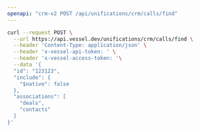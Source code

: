 ```yaml
---
openapi: "crm-v2 POST /api/unifications/crm/calls/find"
---
```


<RequestExample>

```bash Request
curl --request POST \
  --url https://api.vessel.dev/unifications/crm/calls/find \
  --header 'Content-Type: application/json' \
  --header 'x-vessel-api-token: ' \
  --header 'x-vessel-access-token: '\
  --data '{
  "id": "123123",
  "include": {
    "$native": false
  },
  "associations": [
    "deals",
    "contacts"
  ]
}'
```

</RequestExample>


